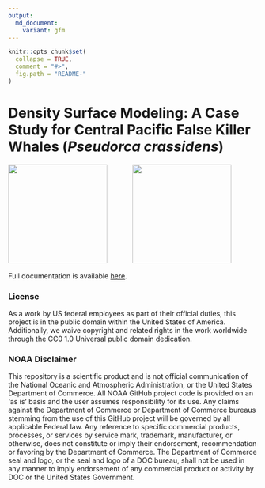 ```yaml
---
output:
  md_document:
    variant: gfm
---
```


<!-- README.md is generated from README.Rmd. Please edit that file -->

```r
knitr::opts_chunk$set(
  collapse = TRUE,
  comment = "#>",
  fig.path = "README-"
)
```

```{=html}
<!-- badges: start 
[![crawl status badge](https://dsjohnson.r-universe.dev/badges/crawl)](https://dsjohnson.r-universe.dev)
[![R-CMD-check](https://github.com/NMML/crawl/workflows/R-CMD-check/badge.svg)](https://github.com/NMML/crawl/actions)
[![Lifecycle: stable](https://img.shields.io/badge/lifecycle-stable-green.svg)](https://lifecycle.r-lib.org/articles/stages.html#stable)
 badges: end -->
```

# Density Surface Modeling: A Case Study for Central Pacific False Killer Whales (*Pseudorca crassidens*)

<p float="center">

<img src="img/noaa_fisheries.png" height="200"/>             <img src="img/PSD.Dark.NoBackground.png" height="200"/>

</p>

Full documentation is available [here](https://pifsc-protected-species-division.github.io/density_surface_modeling/).

### License

As a work by US federal employees as part of their official duties, this project is in the public domain within the United States of America. Additionally, we waive copyright and related rights in the work worldwide through the CC0 1.0 Universal public domain dedication.

### NOAA Disclaimer

This repository is a scientific product and is not official communication of the National Oceanic and Atmospheric Administration, or the United States Department of Commerce. All NOAA GitHub project code is provided on an 'as is' basis and the user assumes responsibility for its use. Any claims against the Department of Commerce or Department of Commerce bureaus stemming from the use of this GitHub project will be governed by all applicable Federal law. Any reference to specific commercial products, processes, or services by service mark, trademark, manufacturer, or otherwise, does not constitute or imply their endorsement, recommendation or favoring by the Department of Commerce. The Department of Commerce seal and logo, or the seal and logo of a DOC bureau, shall not be used in any manner to imply endorsement of any commercial product or activity by DOC or the United States Government.
